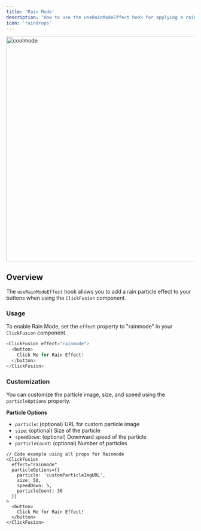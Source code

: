 ---
title: 'Rain Mode'
description: 'How to use the useRainModeEffect hook for applying a rain particle effect'
icon: 'raindrops'
---

<img
  className="block"
  src="/images/rainmode.gif"
  alt="coolmode"
  height="600px"
/>

## Overview

The `useRainModeEffect` hook allows you to add a rain particle effect to your buttons when using the `ClickFusion` component.

### Usage

To enable Rain Mode, set the `effect` property to "rainmode" in your `ClickFusion` component.

```ts
<ClickFusion effect="rainmode">
  <button>
    Click Me for Rain Effect!
  </button>
</ClickFusion>
```

### Customization

You can customize the particle image, size, and speed using the `particleOptions` property.

**Particle Options**

- `particle`: (optional) URL for custom particle image
- `size`: (optional) Size of the particle
- `speedDown`: (optional) Downward speed of the particle
- `particleCount`: (optional) Number of particles

```tsx
// Code example using all props for Rainmode
<ClickFusion 
  effect="rainmode"
  particleOptions={{
    particle: 'customParticleImgURL',
    size: 50,
    speedDown: 5,
    particleCount: 30
  }}
>
  <button>
    Click Me for Rain Effect!
  </button>
</ClickFusion>
```